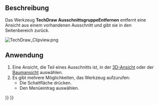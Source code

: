 <languages/>

{{Docnav/de
|
|
|[[TechDraw_Workbench/de|TechDraw]]
|IconL=
|IconR=
|IconC=Workbench_TechDraw.svg
}}

{{VeryImportantMessage|Dieses Werkzeug ist veraltet und wird in {{VersionPlus/de|1.0}} nicht mehr enthalten sein.<br>Ansichten können jetzt mit Ziehen und Ablegen zwischen [[TechDraw_ClipGroup/de|Ausschnittsgruppen]] in der [[Tree_View/de|Baumansicht]] verschoben werden.}}

{{GuiCommand/de
|Name=TechDraw ClipGroupRemove
|Name/de=TechDraw AusschnittsgruppeEntfernen
|MenuLocation=TechDraw → Clipped Views → Ansicht aus Ausschnittsgruppe entfernen
|Workbenches=[[TechDraw_Workbench/de|TechDraw]]
|SeeAlso=
}}

<span id="Description"></span>
==Beschreibung== 

Das Werkzeug '''TechDraw AusschnittsgruppeEntfernen'''  entfernt eine Ansicht aus einem vorhandenen Ausschnitt und gibt sie in den Seitenbereich zurück.

[[Image:TechDraw Clipview.png]]
{{Caption|Ausschnittfenster, das verschiedene vorhandene Ansichten beschneidet}}

<span id="Usage"></span>
==Anwendung== 

# Eine Ansicht, die Teil eines Ausschnitts ist, in der [[3D_View/de|3D-Ansicht]] oder der [[Tree_View/de|Baumansicht]] auswählen.
# Es gibt mehrere Möglichkeiten, das Werkzeug aufzurufen:
#* Die Schaltfläche {{Button|[[Image:TechDraw_ClipGroupRemove.svg|16px]] [[TechDraw_ClipGroupRemove/de|Ansicht aus Ausschnittsgruppe entfernen]]}} drücken.
#* Den Menüeintrag {{MenuCommand|TechDraw → Clipped Views → [[Image:TechDraw_ClipGroupRemove.svg|16px]] Ansicht aus Ausschnittsgruppe entfernen}} auswählen.


{{Docnav/de
|
|
|[[TechDraw_Workbench/de|TechDraw]]
|IconL=
|IconR=
|IconC=Workbench_TechDraw.svg
}}

{{TechDraw Tools navi{{#translation:}}}}
{{Userdocnavi{{#translation:}}}}